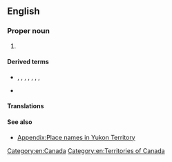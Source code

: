 ==English==
{{wikipedia|Yukon}}

===Proper noun===
{{en-proper noun|head=[[Yukon]] [[territory|Territory]]}}

# {{synonym of|en|Yukon}}

====Derived terms====
* {{l|en|Yu}}, {{l|en|Yu.}}, {{l|en|Yk}}, {{l|en|Yk.}}, {{l|en|YK}}, {{l|en|YT}}, {{l|en|Y.T.}}, {{l|en|Y. T.}} {{qualifier|abbreviation}}
* {{l|en|Yukoner}}

====Translations====
{{trans-see|Yukon}}

====See also====
* [[Appendix:Place names in Yukon Territory]]

[[Category:en:Canada]]
[[Category:en:Territories of Canada]]